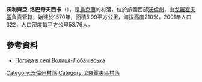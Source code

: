 {{coord|50|25|41|N|25|0|37|E|scale:30000|display=title}}

'''沃利齊亞-洛巴奇夫西卡'''（{{lang-uk|Волиця-Лобачівська}}），是[[烏克蘭|烏克蘭]]的村落，位於該國西部[[沃倫州|沃倫州]]，由[[戈羅霍夫區|戈羅霍夫區]]負責管轄，始建於1570年，面積5.99平方公里，海拔高度210米，2001年人口322，人口密度每平方公里53.79人。

==參考資料==
* [http://weather.in.ua/ua/volynskaja/4389 Погода в селі Волиця-Лобачівська] {{Wayback|url=http://weather.in.ua/ua/volynskaja/4389 |date=20210406011310 }}

[[Category:沃倫州村落|Category:沃倫州村落]]
[[Category:戈羅霍夫區村落|Category:戈羅霍夫區村落]]


{{Volyn-geo-stub}}